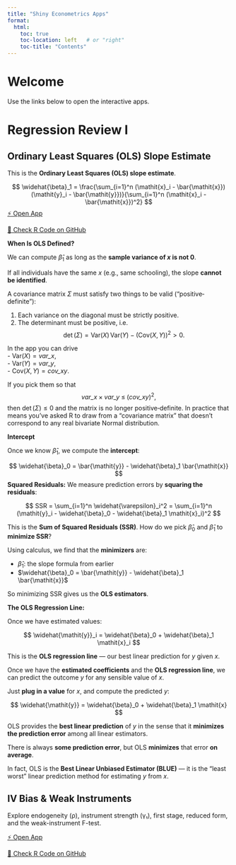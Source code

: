 ```yaml
---
title: "Shiny Econometrics Apps"
format:
  html:
    toc: true
    toc-location: left   # or "right"
    toc-title: "Contents"
---
```


# Welcome

Use the links below to open the interactive apps.

# Regression Review I

## Ordinary Least Squares (OLS) Slope Estimate 
This is the **Ordinary Least Squares (OLS) slope estimate**.

$$
\widehat{\beta}_1 = \frac{\sum_{i=1}^n (\mathit{x}_i - \bar{\mathit{x}})(\mathit{y}_i - \bar{\mathit{y}})}{\sum_{i=1}^n (\mathit{x}_i - \bar{\mathit{x}})^2}
$$
[⚡ Open App](https://felixnoth.shinyapps.io/ols_slope/){target="_blank"}

[🔧 Check R Code on GitHub](https://github.com/felixnoth/Shiny-Econometrics/tree/main/apps/ols_slope){target="_blank"} 

**When Is OLS Defined?** 

We can compute $\widehat{\beta}_1$ as long as the **sample variance of $\mathit{x}$ is not 0**.

If all individuals have the same $\mathit{x}$ (e.g., same schooling), the slope **cannot be identified**.

A covariance matrix $\Sigma$ must satisfy two things to be valid (“positive‐definite”):

1. Each variance on the diagonal must be strictly positive.  
2. The determinant must be positive, i.e.
   $$
   \det(\Sigma)
   = \mathrm{Var}(X)\,\mathrm{Var}(Y)\;-\;\bigl(\mathrm{Cov}(X,Y)\bigr)^2
   >0.
   $$

In the app you can drive  
- $\mathrm{Var}(X)=\mathit{var\_x}$,  
- $\mathrm{Var}(Y)=\mathit{var\_y}$,  
- $\mathrm{Cov}(X,Y)=\mathit{cov\_xy}$.

If you pick them so that
$$
\mathit{var\_x}\times \mathit{var\_y}
\;\le\;\bigl(\mathit{cov\_xy}\bigr)^2,
$$
then $\det(\Sigma)\le0$ and the matrix is no longer positive‐definite. In practice that means you’ve asked R to draw from a “covariance matrix” that doesn’t correspond to any real bivariate Normal distribution.

**Intercept**

Once we know $\widehat{\beta}_1$, we compute the **intercept**:

$$
\widehat{\beta}_0 = \bar{\mathit{y}} - \widehat{\beta}_1 \bar{\mathit{x}}
$$
**Squared Residuals:** We measure prediction errors by **squaring the residuals**:

$$
SSR = \sum_{i=1}^n \widehat{\varepsilon}_i^2 = \sum_{i=1}^n (\mathit{y}_i - \widehat{\beta}_0 - \widehat{\beta}_1 \mathit{x}_i)^2
$$

This is the **Sum of Squared Residuals (SSR)**. How do we pick $\widehat{\beta}_0$ and $\widehat{\beta}_1$ to **minimize SSR**?

Using calculus, we find that the **minimizers** are:

- $\widehat{\beta}_1$: the slope formula from earlier
- $\widehat{\beta}_0 = \bar{\mathit{y}} - \widehat{\beta}_1 \bar{\mathit{x}}$

So minimizing SSR gives us the **OLS estimators**.

**The OLS Regression Line:**

Once we have estimated values:

$$
\widehat{\mathit{y}}_i = \widehat{\beta}_0 + \widehat{\beta}_1 \mathit{x}_i
$$

This is the **OLS regression line** — our best linear prediction for $\mathit{y}$ given $\mathit{x}$.

Once we have the **estimated coefficients** and the **OLS regression line**, we can predict the outcome $\mathit{y}$ for any sensible value of $\mathit{x}$.

Just **plug in a value** for $\mathit{x}$, and compute the predicted $\mathit{y}$:

$$
\widehat{\mathit{y}} = \widehat{\beta}_0 + \widehat{\beta}_1 \mathit{x}
$$

OLS provides the **best linear prediction** of $\mathit{y}$ in the sense that it **minimizes the prediction error** among all linear estimators.

There is always **some prediction error**, but OLS **minimizes** that error **on average**.

In fact, OLS is the **Best Linear Unbiased Estimator (BLUE)** — it is the "least worst" linear prediction method for estimating $\mathit{y}$ from $\mathit{x}$.

## IV Bias & Weak Instruments

Explore endogeneity (ρ), instrument strength (γ₁), first stage, reduced form, and the weak-instrument F-test.

[⚡ Open App](https://felixnoth.shinyapps.io/iv_bias_weak_instruments/){target="_blank"}

[🔧 Check R Code on GitHub](https://github.com/felixnoth/Shiny-Econometrics/tree/main/apps/iv_bias_weak_instruments){target="_blank"} 